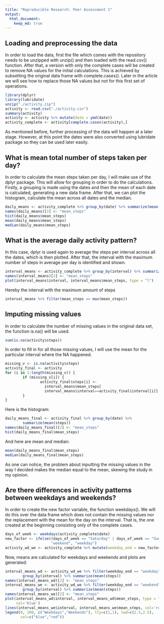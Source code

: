 ```yaml
---
title: "Reproducible Research: Peer Assessment 1"
output: 
  html_document:
    keep_md: true
---
```



## Loading and preprocessing the data
In order to load the data, first the file which comes with the repository needs to be unzipped with unzip() and then loaded with the read.csv() function.
After that, a version with only the complete cases will be created to remove NA values for the initial calculations. This is achieved by subsetting the original data frame with complete.cases().
Later in the article we will see how to replace those NA values but not for this first set of operations.

```r
library(dplyr)
library(lubridate)
unzip("./activity.zip")
activity <- read.csv("./activity.csv")
summary(activity)
activity <- activity %>% mutate(date = ymd(date))
activity_complete <- activity[complete.cases(activity),]
```

As mentioned before, further processing of the data will happen at a later stage. However, at this point the dates were also converted using lubridate package so they can be used later easily.

## What is mean total number of steps taken per day?
In order to calculate the mean steps taken per day, I will make use of the dplyr package. This will allow for grouping in order to do the calculations.
Firstly, a grouping is made using the dates and then the mean of each date is calculated, generating a new data frame. After that, we can plot the histogram, calculate the mean across all dates and the median.

```r
daily_means <- activity_complete %>% group_by(date) %>% summarize(mean(steps))
names(daily_means)[2] <- "mean_steps"
hist(daily_means$mean_steps)
mean(daily_means$mean_steps)
median(daily_means$mean_steps)
```

## What is the average daily activity pattern?
In this case, dplyr is used again to average the steps per interval across all the dates, which is then plotted. After that, the interval with the maximum number of steps in average per day is identified and shown.

```r
interval_means <- activity_complete %>% group_by(interval) %>% summarize(mean(steps))
names(interval_means)[2] <- "mean_steps"
plot(interval_means$interval, interval_means$mean_steps, type = "l")
```

Hereby the interval with the maximum amount of steps 

```r
interval_means %>% filter(mean_steps == max(mean_steps))
```

## Imputing missing values
In order to calculate the number of missing values in the original data set, the function is.na() will be used.
```r
sum(is.na(activity$steps))
```

In order to fill in for all those missing values, I will use the mean for the particular interval where the NA happened.

```r
missing_v <- is.na(activity$steps)
activity_final <- activity
for (i in 1:length(missing_v)) {
        if (missing_v[i]) {
                activity_final$steps[i] <-
                  interval_means$mean_steps[
                  interval_means$interval==activity_final$interval[i]]
        }
}
```
Here is the histogram:
```r
daily_means_final <- activity_final %>% group_by(date) %>%
        summarize(mean(steps))
names(daily_means_final)[2] <- "mean_steps"
hist(daily_means_final$mean_steps)
```

And here are mean and median:
```r
mean(daily_means_final$mean_steps)
median(daily_means_final$mean_steps)
```

As one can notice, the problem about inputting the missing values in the way I decided makes the median equal to the mean, skewing the study in my opinion.

## Are there differences in activity patterns between weekdays and weekends?
In order to create the new factor variable, the function weekdays().
We will do this over the data frame which does not contain the missing values nor the replacement with the mean for the day on the interval. That is, the one created at the beginning consisting only of the complete cases.

```r
days_of_week <- weekdays(activity_complete$date)
new_factor <- ifelse((days_of_week == "Saturday" | days_of_week == "Sunday"),
                     "weekend", "weekday")
activity_wd_we <- activity_complete %>% mutate(weekday_end = new_factor)
```

Now, means are calculated for weekdays and weekends and plots are generated:
```r
interval_means_wd <- activity_wd_we %>% filter(weekday_end == "weekday") %>%
        group_by(interval) %>% summarize(mean(steps))
names(interval_means_wd)[2] <- "mean_steps"
interval_means_we <- activity_wd_we %>% filter(weekday_end == "weekend") %>%
        group_by(interval) %>% summarize(mean(steps))
names(interval_means_we)[2] <- "mean_steps"
plot(interval_means_wd$interval, interval_means_wd$mean_steps, type = "l",
     col='blue')
lines(interval_means_we$interval, interval_means_we$mean_steps, col='red')
legend(0, 200, c("Weekdays","Weekends"), lty=c(1,1), lwd=c(2.5,2.5),
       col=c("blue","red"))
```